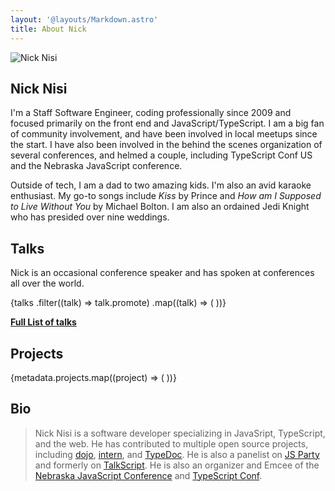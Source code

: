 ```yaml
---
layout: '@layouts/Markdown.astro'
title: About Nick
---
```



<section>
  <div class="flex items-center flex-col">
    <img
      alt="Nick Nisi"
      class="rounded-full w-64 h-64"
      src="/img/profile.jpg"
    />
    <h1>Nick Nisi</h1>
  </div>
</section>

I'm a Staff Software Engineer, coding professionally since 2009 and focused primarily on the front end and
JavaScript/TypeScript. I am a big fan of community involvement, and have been involved in local meetups since the start.
I have also been involved in the behind the scenes organization of several conferences, and helmed a couple, including
TypeScript Conf US and the Nebraska JavaScript conference.

Outside of tech, I am a dad to two amazing kids. I'm also an avid karaoke enthusiast. My go-to songs include _Kiss_ by
Prince and _How am I Supposed to Live Without You_ by Michael Bolton. I am also an ordained Jedi Knight who has
presided over nine weddings.

## Talks

Nick is an occasional conference speaker and has spoken at conferences all over the world.

<div class="md:grid grid-cols-3 md:auto-rows-auto">
  {talks
    .filter((talk) => talk.promote)
    .map((talk) => (
      <Talk {...talk} />
    ))}
</div>

**[Full List of talks](/talks)**

## Projects

<div class="flex place-content-evenly flex-wrap">
  {metadata.projects.map((project) => (
    <Project {...project} />
  ))}
</div>

## Bio

> Nick Nisi is a software developer specializing in JavaSript, TypeScript, and the web. He has contributed to multiple open source projects, including [dojo](https://dojo.io), [intern](https://intern.io), and [TypeDoc](http://typedoc.org). He is also a panelist on [JS Party](https://changelog.com/jsparty) and formerly on [TalkScript](https://talkscript.fm). He is also an organizer and Emcee of the [Nebraska JavaScript Conference](https://nejsconf.com) and [TypeScript Conf](https://tsconf.io).

